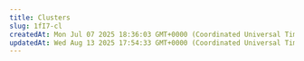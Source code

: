 ```yaml
---
title: Clusters
slug: 1fI7-cl
createdAt: Mon Jul 07 2025 18:36:03 GMT+0000 (Coordinated Universal Time)
updatedAt: Wed Aug 13 2025 17:54:33 GMT+0000 (Coordinated Universal Time)
---
```


<script type="application/ld+json" dangerouslySetInnerHTML={{
  __html: JSON.stringify({
    "@context": "https://schema.org",
    "@type": "HowTo",
    "name": "How to Register and Manage Clusters on Vast.ai",
    "description": "A guide to registering a set of machines sharing a LAN as a cluster to allow clients to access local network resources for multi-node training and network volumes.",
    "step": [
      {
        "@type": "HowToStep",
        "name": "Update to the Newest CLI Version",
        "text": "Go to https://cloud.vast.ai/cli/ and copy and run the command starting with wget to update to the newest version of the CLI."
      },
      {
        "@type": "HowToStep",
        "name": "Identify and Test the Subnet",
        "text": "On the manager node, run ip addr or ifconfig to identify which interface corresponds to your LAN (usually ethernet interface with format enp$BUSs$SLOT). Find the IPv4 subnet corresponding to that network interface (format IPv4ADDRESS/MASK). Test that other machines can reach the manager node on that subnet by running nc -l IPv4ADDRESS 2337 on the manager node and nc IPv4ADDRESS 2337 on each other node."
      },
      {
        "@type": "HowToStep",
        "name": "Create the Cluster",
        "text": "Run ./vast.py create cluster IPv4SUBNET MACHINE_ID_OF_MANAGER_NODE to initialize a cluster containing the machine with the manager node ID and using the network interface corresponding to the subnet."
      },
      {
        "@type": "HowToStep",
        "name": "Verify Cluster Creation",
        "text": "Run ./vast.py show clusters to check the ID of the cluster you just created and see its subnet, manager node machine_id, and list of member machines."
      },
      {
        "@type": "HowToStep",
        "name": "Add Member Machines",
        "text": "Run ./vast.py join cluster CLUSTER_ID MACHINE_IDS where MACHINE_IDS is a space separated list of the remaining machines to add to your cluster."
      }
    ]
  })
}} />

# Introduction

Vast is introducing support for several features (local VPNs for client instances \[in beta], network volumes \[in alpha]) that depend on the host's LAN configuration.&#x20;

Hosts can now register a set of machines they own sharing a LAN as a cluster to allow clients renting their machines to access local network resources. This will allow their machines to support use cases such as multi-node training via NCCL; as well, this will be a prerequisite to listing network volumes when they are released.&#x20;

A registered *cluster* is associated with:

- A machine that acts as the *manager node* and is responsible for dispatching cluster management commands from the Vast server.
- An IP *subnet* that machines in the cluster use to identify which network interface / which IP addresses for communication with other machines in the cluster.&#x20;
- A set of *member* machines.&#x20;

The requirements for a set of machines to be registered as a cluster are that every member machine has a (non-NATed) IP address in the cluster's subnet to which any other machine in the cluster can communicate with on all ports.

# Cluster registration guide

- Update to the newest version of the CLI: go to ([https://cloud.vast.ai/cli/)\[https://cloud.vast.ai/cli/](https://cloud.vast.ai/cli/\)\[https://cloud.vast.ai/cli/)] and copy+run the command starting with `wget`.
- Identify and test the subnet to register:
  - On the manager node ---
    - Run `ip addr` or `ifconfig` (the `ip` utility is part of the `iproute2` package).&#x20;
    - Identify which interface correspond's to their LAN. For most hosts this will be an ethernet interface, which have the naming format `enp$BUSs$SLOT[f$FUNCTION]]` in modern Ubuntu.&#x20;
      - Hosts using Mellanox devices for their main ethernet connection may instead see their interface show up as `bond0`
    - Find the IPv4 subnet corresponding to that network interface --&#x20;
      - In `ip addr` output, the third line for each interface usually starts with `inet IPv4SUBNET` where `IPv4SUBNET` has the format `IPv4ADDRESS/MASK` where `MASK` is a non-negative integer \< 32.
  - Test that the other machines to be added to the cluster can reach the manager node on that subnet/address.&#x20;
    - On the manager node:
      - run `nc -l IPv4ADDRESS 2337` where `IPv4ADDRESS` is the IPv4 address component of the chosen subnet.&#x20;
    - On each other node:
      - run `nc IPv4ADDRESS 2337`
      - Type in some test text (i.e., "hello") and press enter
      - Check that `nc` received and outputed the test text on the manager node.&#x20;
- Run `./vast.py create cluster IPv4SUBNET MACHINE_ID_OF_MANAGER_NODE`
- Run `./vast.py show clusters` to check the ID of the cluster you just created.&#x20;
- Run `./vast.py join cluster MACHINE_IDS` where `MACHINE_IDS` is a space seperated list of the remaining machines to add to your cluster.&#x20;

# Cluster Management Commands Reference

- `./vast create cluster SUBNET MANAGER_ID`&#x20;
  - Initializes a cluster containing the machine with ID `MANAGER_ID` as its manager node and using the network interface corresponding to `SUBNET`
- `./vast show clusters`
  - Shows clusters, for each cluster showing its `CLUSTER_ID`, associated `SUBNET`, manager node machine\_id, and list of member machines.&#x20;
- `./vast join cluster CLUSTER_ID MACHINE_IDS`
  - Takes `MACHINE_IDS` as a space seperated list, and adds them to the cluster specified by `CLUSTER_ID`
- `./vast remove-machine-from-cluster  CLUSTER_ID MACHINE_ID [NEW_MANAGER_ID]`
  - Removes machine `MACHINE_ID` from cluster `CLUSTER_ID`. If the machine is the only manager, another machine in the cluster `NEW_MANAGER_ID` must be specified so that the cluster still has a manager.&#x20;
- `./vast delete cluster CLUSTER_ID`
  - Deletes cluster `CLUSTER_ID`. Fails if cluster resources are currently in use by client instances.&#x20;

